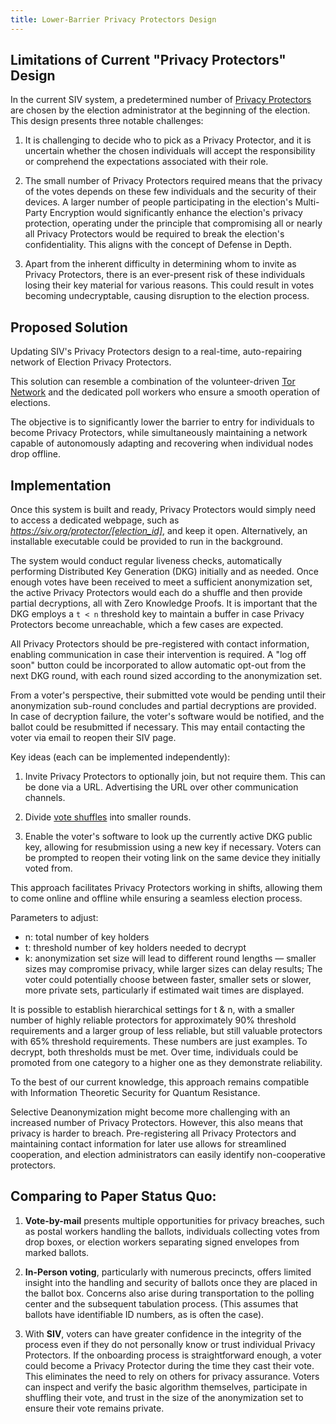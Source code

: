 ```yaml
---
title: Lower-Barrier Privacy Protectors Design
---
```


## Limitations of Current "Privacy Protectors" Design

In the current SIV system, a predetermined number of [Privacy Protectors](/verifiability/privacy-protectors) are chosen by the election administrator at the beginning of the election. This design presents three notable challenges:

1.  It is challenging to decide who to pick as a Privacy Protector, and it is uncertain whether the chosen individuals will accept the responsibility or comprehend the expectations associated with their role.

2.  The small number of Privacy Protectors required means that the privacy of the votes depends on these few individuals and the security of their devices. A larger number of people participating in the election's Multi-Party Encryption would significantly enhance the election's privacy protection, operating under the principle that compromising all or nearly all Privacy Protectors would be required to break the election's confidentiality. This aligns with the concept of Defense in Depth.

3.  Apart from the inherent difficulty in determining whom to invite as Privacy Protectors, there is an ever-present risk of these individuals losing their key material for various reasons. This could result in votes becoming undecryptable, causing disruption to the election process.

## Proposed Solution

Updating SIV's Privacy Protectors design to a real-time, auto-repairing network of Election Privacy Protectors.

This solution can resemble a combination of the volunteer-driven [Tor Network](<https://en.wikipedia.org/wiki/Tor_(network)>) and the dedicated poll workers who ensure a smooth operation of elections.

The objective is to significantly lower the barrier to entry for individuals to become Privacy Protectors, while simultaneously maintaining a network capable of autonomously adapting and recovering when individual nodes drop offline.

## Implementation

Once this system is built and ready, Privacy Protectors would simply need to access a dedicated webpage, such as _https://siv.org/protector/[election_id]_, and keep it open. Alternatively, an installable executable could be provided to run in the background.

The system would conduct regular liveness checks, automatically performing Distributed Key Generation (DKG) initially and as needed. Once enough votes have been received to meet a sufficient anonymization set, the active Privacy Protectors would each do a shuffle and then provide partial decryptions, all with Zero Knowledge Proofs. It is important that the DKG employs a `t < n` threshold key to maintain a buffer in case Privacy Protectors become unreachable, which a few cases are expected.

All Privacy Protectors should be pre-registered with contact information, enabling communication in case their intervention is required. A "log off soon" button could be incorporated to allow automatic opt-out from the next DKG round, with each round sized according to the anonymization set.

From a voter's perspective, their submitted vote would be pending until their anonymization sub-round concludes and partial decryptions are provided. In case of decryption failure, the voter's software would be notified, and the ballot could be resubmitted if necessary. This may entail contacting the voter via email to reopen their SIV page.

Key ideas (each can be implemented independently):

1.  Invite Privacy Protectors to optionally join, but not require them. This can be done via a URL. Advertising the URL over other communication channels.

2.  Divide [vote shuffles](/technical-specifications#step-4-votes-are-anonymized) into smaller rounds.

3.  Enable the voter's software to look up the currently active DKG public key, allowing for resubmission using a new key if necessary. Voters can be prompted to reopen their voting link on the same device they initially voted from.

This approach facilitates Privacy Protectors working in shifts, allowing them to come online and offline while ensuring a seamless election process.

Parameters to adjust:

- n: total number of key holders
- t: threshold number of key holders needed to decrypt
- k: anonymization set size will lead to different round lengths — smaller sizes may compromise privacy, while larger sizes can delay results; The voter could potentially choose between faster, smaller sets or slower, more private sets, particularly if estimated wait times are displayed.

It is possible to establish hierarchical settings for t & n, with a smaller number of highly reliable protectors for approximately 90% threshold requirements and a larger group of less reliable, but still valuable protectors with 65% threshold requirements. These numbers are just examples. To decrypt, both thresholds must be met. Over time, individuals could be promoted from one category to a higher one as they demonstrate reliability.

To the best of our current knowledge, this approach remains compatible with Information Theoretic Security for Quantum Resistance.

Selective Deanonymization might become more challenging with an increased number of Privacy Protectors. However, this also means that privacy is harder to breach. Pre-registering all Privacy Protectors and maintaining contact information for later use allows for streamlined cooperation, and election administrators can easily identify non-cooperative protectors.

## Comparing to Paper Status Quo:

1.  **Vote-by-mail** presents multiple opportunities for privacy breaches, such as postal workers handling the ballots, individuals collecting votes from drop boxes, or election workers separating signed envelopes from marked ballots.

2.  **In-Person voting**, particularly with numerous precincts, offers limited insight into the handling and security of ballots once they are placed in the ballot box. Concerns also arise during transportation to the polling center and the subsequent tabulation process. (This assumes that ballots have identifiable ID numbers, as is often the case).

3.  With **SIV**, voters can have greater confidence in the integrity of the process even if they do not personally know or trust individual Privacy Protectors. If the onboarding process is straightforward enough, a voter could become a Privacy Protector during the time they cast their vote. This eliminates the need to rely on others for privacy assurance. Voters can inspect and verify the basic algorithm themselves, participate in shuffling their vote, and trust in the size of the anonymization set to ensure their vote remains private.
